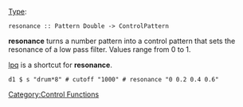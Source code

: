 {{DISPLAYTITLE:resonance}} 
[[Type signature|Type]]: <source inline>resonance :: Pattern Double -> ControlPattern</source>

'''resonance''' turns a number pattern into a control pattern that sets the resonance of a low pass filter.
Values range from 0 to 1.

[[lpq]] is a shortcut for '''resonance'''.

<source>
d1 $ s "drum*8" # cutoff "1000" # resonance "0 0.2 0.4 0.6"
</source>

[[Category:Control Functions]]